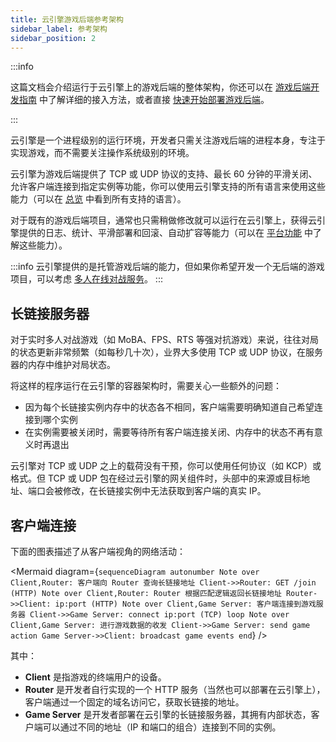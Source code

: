 ```yaml
---
title: 云引擎游戏后端参考架构
sidebar_label: 参考架构
sidebar_position: 2
---
```



:::info

这篇文档会介绍运行于云引擎上的游戏后端的整体架构，你还可以在 [游戏后端开发指南](/sdk/engine/game/guides) 中了解详细的接入方法，或者直接 [快速开始部署游戏后端](/sdk/engine/game/getting-started)。

:::

云引擎是一个进程级别的运行环境，开发者只需关注游戏后端的进程本身，专注于实现游戏，而不需要关注操作系统级别的环境。

云引擎为游戏后端提供了 TCP 或 UDP 协议的支持、最长 60 分钟的平滑关闭、允许客户端连接到指定实例等功能，你可以使用云引擎支持的所有语言来使用这些能力（可以在 [总览](/sdk/engine/overview) 中看到所有支持的语言）。

对于既有的游戏后端项目，通常也只需稍做修改就可以运行在云引擎上，获得云引擎提供的日志、统计、平滑部署和回滚、自动扩容等能力（可以在 [平台功能](/sdk/engine/platform) 中了解这些能力）。

:::info
云引擎提供的是托管游戏后端的能力，但如果你希望开发一个无后端的游戏项目，可以考虑 [多人在线对战服务](/sdk/multiplayer/features/)。
:::

## 长链接服务器

对于实时多人对战游戏（如 MoBA、FPS、RTS 等强对抗游戏）来说，往往对局的状态更新非常频繁（如每秒几十次），业界大多使用 TCP 或 UDP 协议，在服务器的内存中维护对局状态。

将这样的程序运行在云引擎的容器架构时，需要关心一些额外的问题：

- 因为每个长链接实例内存中的状态各不相同，客户端需要明确知道自己希望连接到哪个实例
- 在实例需要被关闭时，需要等待所有客户端连接关闭、内存中的状态不再有意义时再退出

云引擎对 TCP 或 UDP 之上的载荷没有干预，你可以使用任何协议（如 KCP）或格式。但 TCP 或 UDP 包在经过云引擎的网关组件时，头部中的来源或目标地址、端口会被修改，在长链接实例中无法获取到客户端的真实 IP。

## 客户端连接

下面的图表描述了从客户端视角的网络活动：

<Mermaid
  diagram={`
sequenceDiagram
    autonumber
    Note over Client,Router: 客户端向 Router 查询长链接地址
    Client->>Router: GET /join (HTTP)
    Note over Client,Router: Router 根据匹配逻辑返回长链接地址
    Router->>Client: ip:port (HTTP)
    Note over Client,Game Server: 客户端连接到游戏服务器
    Client->>Game Server: connect ip:port (TCP)
    loop
        Note over Client,Game Server: 进行游戏数据的收发
        Client->>Game Server: send game action
        Game Server->>Client: broadcast game events
    end
`}
/>

其中：

- **Client** 是指游戏的终端用户的设备。
- **Router** 是开发者自行实现的一个 HTTP 服务（当然也可以部署在云引擎上），客户端通过一个固定的域名访问它，获取长链接的地址。
- **Game Server** 是开发者部署在云引擎的长链接服务器，其拥有内部状态，客户端可以通过不同的地址（IP 和端口的组合）连接到不同的实例。
